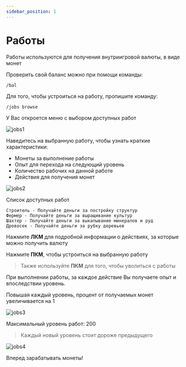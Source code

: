 ```yaml
---
sidebar_position: 1
---
```


# Работы

Работы используются для получения внутриигровой валюты, в виде монет

Проверить свой баланс можно при помощи команды:

`/bal`

Для того, чтобы устроиться на работу, пропишите команду:

`/jobs browse`

У Вас откроется меню с выбором доступных работ

![jobs1](/economy/jobs1.png)

Наведитесь на выбранную работу, чтобы узнать краткие характеристики:

- Монеты за выполнение работы
- Опыт для перехода на следующий уровень
- Количество рабочих на данной работе
- Действия для получения монет

![jobs2](/economy/jobs2.png)

Список доступных работ

    Строитель - Получайте деньги за постройку структур
    Фермер - Получайте деньги за выращивание культур
    Шахтер - Получайте деньги за выкапывание минералов и руд
    Дровосек - Получайте деньги за рубку деревьев

Нажмите **ЛКМ** для подробной информации о действиях, за которые можно получить валюту

Нажмите **ПКМ**, чтобы устроиться на выбранную работу

> Также используйте **ПКМ** для того, чтобы уволиться с работы


При выполнении работы, за каждое действие Вы получаете опыт и впоследствии уровень.

Повышая каждый уровень, процент от получаемых монет увеличивается на 1

![jobs3](/economy/jobs3.png)

Максимальный уровень работ: 200

> Каждый новый уровень стоит дороже предыдущего

![jobs4](/economy/jobs4.png)


Вперед зарабатывать монеты!
